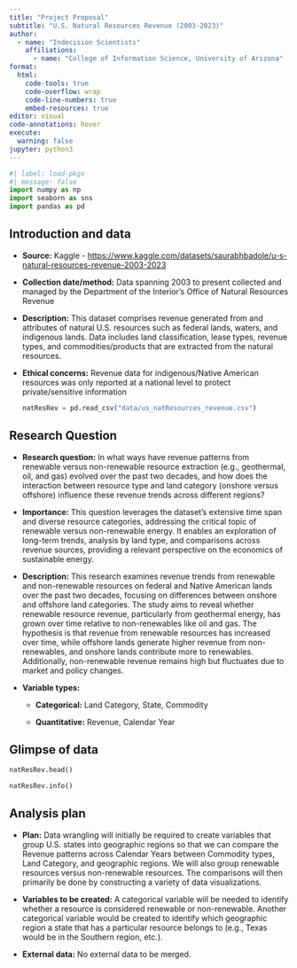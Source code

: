 ```yaml
---
title: "Project Proposal"
subtitle: "U.S. Natural Resources Revenue (2003-2023)"
author: 
  - name: "Indecision Scientists"
    affiliations:
      - name: "College of Information Science, University of Arizona"
format:
  html:
    code-tools: true
    code-overflow: wrap
    code-line-numbers: true
    embed-resources: true
editor: visual
code-annotations: hover
execute:
  warning: false
jupyter: python3
---
```


```python
#| label: load-pkgs
#| message: false
import numpy as np
import seaborn as sns
import pandas as pd
```

## Introduction and data

-   **Source:** Kaggle - <https://www.kaggle.com/datasets/saurabhbadole/u-s-natural-resources-revenue-2003-2023>

-   **Collection date/method:** Data spanning 2003 to present collected and managed by the Department of the Interior's Office of Natural Resources Revenue

-   **Description:** This dataset comprises revenue generated from and attributes of natural U.S. resources such as federal lands, waters, and indigenous lands. Data includes land classification, lease types, revenue types, and commodities/products that are extracted from the natural resources.

-   **Ethical concerns:** Revenue data for indigenous/Native American resources was only reported at a national level to protect private/sensitive information

    ```python
    natResRev = pd.read_csv("data/us_natResources_revenue.csv")
    ```

## Research Question

-   **Research question:** In what ways have revenue patterns from renewable versus non-renewable resource extraction (e.g., geothermal, oil, and gas) evolved over the past two decades, and how does the interaction between resource type and land category (onshore versus offshore) influence these revenue trends across different regions?

-   **Importance:** This question leverages the dataset’s extensive time span and diverse resource categories, addressing the critical topic of renewable versus non-renewable energy. It enables an exploration of long-term trends, analysis by land type, and comparisons across revenue sources, providing a relevant perspective on the economics of sustainable energy.

-   **Description:** This research examines revenue trends from renewable and non-renewable resources on federal and Native American lands over the past two decades, focusing on differences between onshore and offshore land categories. The study aims to reveal whether renewable resource revenue, particularly from geothermal energy, has grown over time relative to non-renewables like oil and gas. The hypothesis is that revenue from renewable resources has increased over time, while offshore lands generate higher revenue from non-renewables, and onshore lands contribute more to renewables. Additionally, non-renewable revenue remains high but fluctuates due to market and policy changes.

-   **Variable types:**

    -   **Categorical:** Land Category, State, Commodity

    -   **Quantitative:** Revenue, Calendar Year

## Glimpse of data

```python
natResRev.head()
```

```python
natResRev.info()
```

## Analysis plan

-   **Plan:** Data wrangling will initially be required to create variables that group U.S. states into geographic regions so that we can compare the Revenue patterns across Calendar Years between Commodity types, Land Category, and geographic regions. We will also group renewable resources versus non-renewable resources. The comparisons will then primarily be done by constructing a variety of data visualizations.

-   **Variables to be created:** A categorical variable will be needed to identify whether a resource is considered renewable or non-renewable. Another categorical variable would be created to identify which geographic region a state that has a particular resource belongs to (e.g., Texas would be in the Southern region, etc.).

-   **External data:** No external data to be merged.